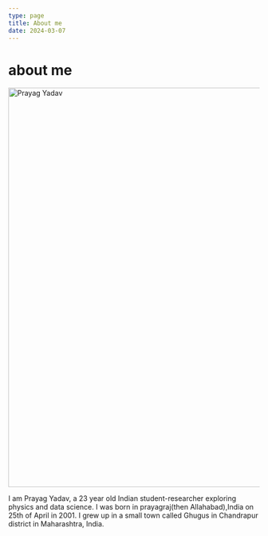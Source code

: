 ```yaml
---
type: page
title: About me
date: 2024-03-07
---
```


# about me


<a href="/images/aboutmepfp.jpeg">
<Image
    src="/images/profile_processed1_passportsize.jpg"
    alt="Prayag Yadav"
    width="800"
    height="800"
    priority
    className="next-image rounded hover:brightness-125"
    />
</a>

I am Prayag Yadav, a 23 year old Indian student-researcher exploring physics and data science.
I was born in prayagraj(then Allahabad),India on 25th of April in 2001. I grew up in a small town called Ghugus in Chandrapur district in Maharashtra, India.
